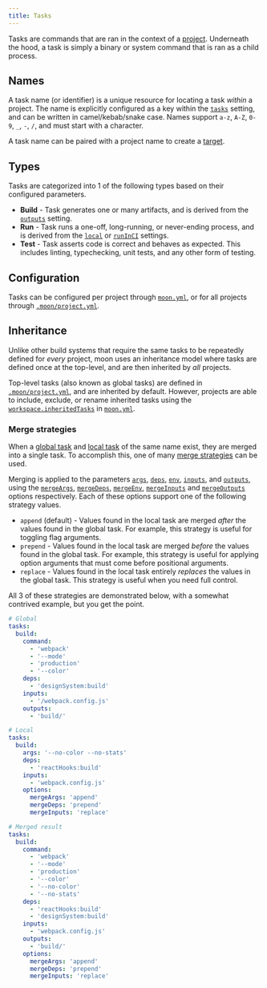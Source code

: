 ```yaml
---
title: Tasks
---
```


Tasks are commands that are ran in the context of a [project](./project). Underneath the hood, a
task is simply a binary or system command that is ran as a child process.

## Names

A task name (or identifier) is a unique resource for locating a task _within_ a project. The name is
explicitly configured as a key within the [`tasks`](../config/project#tasks) setting, and can be
written in camel/kebab/snake case. Names support `a-z`, `A-Z`, `0-9`, `_`, `-`, `/`, and must start
with a character.

A task name can be paired with a project name to create a [target](./target).

## Types

Tasks are categorized into 1 of the following types based on their configured parameters.

- **Build** - Task generates one or many artifacts, and is derived from the
  [`outputs`](../config/project#outputs) setting.
- **Run** - Task runs a one-off, long-running, or never-ending process, and is derived from the
  [`local`](../config/project#local) or [`runInCI`](../config/project#runinci) settings.
- **Test** - Task asserts code is correct and behaves as expected. This includes linting,
  typechecking, unit tests, and any other form of testing.

## Configuration

Tasks can be configured per project through [`moon.yml`](../config/project), or for all projects
through [`.moon/project.yml`](../config/global-project).

## Inheritance

Unlike other build systems that require the same tasks to be repeatedly defined for _every_ project,
moon uses an inheritance model where tasks are defined once at the top-level, and are then inherited
by _all_ projects.

Top-level tasks (also known as global tasks) are defined in
[`.moon/project.yml`](../config/global-project), and are inherited by default. However, projects are
able to include, exclude, or rename inherited tasks using the
[`workspace.inheritedTasks`](../config/project#inheritedtasks) in [`moon.yml`](../config/project).

### Merge strategies

When a [global task](../config/global-project#tasks) and [local task](../config/project#tasks) of
the same name exist, they are merged into a single task. To accomplish this, one of many
[merge strategies](../config/project#options) can be used.

Merging is applied to the parameters [`args`](../config/project#args),
[`deps`](../config/project#deps), [`env`](../config/project#env),
[`inputs`](../config/project#inputs), and [`outputs`](../config/project#outputs), using the
[`mergeArgs`](../config/project#mergeargs), [`mergeDeps`](../config/project#mergedeps),
[`mergeEnv`](../config/project#mergeenv), [`mergeInputs`](../config/project#mergeinputs) and
[`mergeOutputs`](../config/project#mergeoutputs) options respectively. Each of these options support
one of the following strategy values.

- `append` (default) - Values found in the local task are merged _after_ the values found in the
  global task. For example, this strategy is useful for toggling flag arguments.
- `prepend` - Values found in the local task are merged _before_ the values found in the global
  task. For example, this strategy is useful for applying option arguments that must come before
  positional arguments.
- `replace` - Values found in the local task entirely _replaces_ the values in the global task. This
  strategy is useful when you need full control.

All 3 of these strategies are demonstrated below, with a somewhat contrived example, but you get the
point.

```yaml
# Global
tasks:
  build:
    command:
      - 'webpack'
      - '--mode'
      - 'production'
      - '--color'
    deps:
      - 'designSystem:build'
    inputs:
      - '/webpack.config.js'
    outputs:
      - 'build/'

# Local
tasks:
  build:
    args: '--no-color --no-stats'
    deps:
      - 'reactHooks:build'
    inputs:
      - 'webpack.config.js'
    options:
      mergeArgs: 'append'
      mergeDeps: 'prepend'
      mergeInputs: 'replace'

# Merged result
tasks:
  build:
    command:
      - 'webpack'
      - '--mode'
      - 'production'
      - '--color'
      - '--no-color'
      - '--no-stats'
    deps:
      - 'reactHooks:build'
      - 'designSystem:build'
    inputs:
      - 'webpack.config.js'
    outputs:
      - 'build/'
    options:
      mergeArgs: 'append'
      mergeDeps: 'prepend'
      mergeInputs: 'replace'
```
